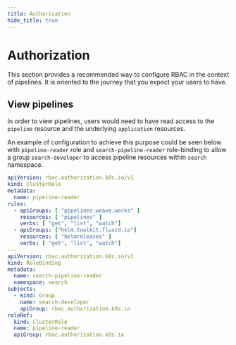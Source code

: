 ```yaml
---
title: Authorization
hide_title: true
---
```



# Authorization <TierLabel tiers="Enterprise" />

<AlphaWarning/>

This section provides a recommended way to configure RBAC in the context of pipelines. It is oriented to the journey
that you expect your users to have.

## View pipelines

In order to view pipelines, users would need to have read access to the `pipeline` resource and the underlying `application` resources.

An example of configuration to achieve this purpose could be seen below with `pipeline-reader` role and `search-pipeline-reader`
role-binding to allow a group `search-developer` to access pipeline resources within `search` namespace.

```yaml
apiVersion: rbac.authorization.k8s.io/v1
kind: ClusterRole
metadata:
  name: pipeline-reader
rules:
  - apiGroups: [ "pipelines.weave.works" ]
    resources: [ "pipelines" ]
    verbs: [ "get", "list", "watch"]
  - apiGroups: ["helm.toolkit.fluxcd.io"]
    resources: [ "helmreleases" ]
    verbs: [ "get", "list", "watch"]
---
apiVersion: rbac.authorization.k8s.io/v1
kind: RoleBinding
metadata:
  name: search-pipeline-reader
  namespace: search
subjects:
  - kind: Group
    name: search-developer
    apiGroup: rbac.authorization.k8s.io
roleRef:
  kind: ClusterRole
  name: pipeline-reader
  apiGroup: rbac.authorization.k8s.io
```
